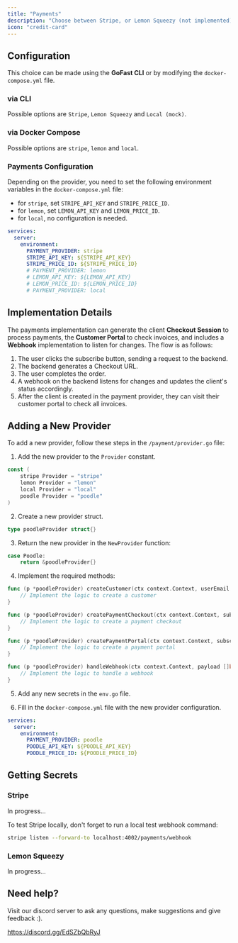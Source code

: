 ```yaml
---
title: "Payments"
description: "Choose between Stripe, or Lemon Squeezy (not implemented)"
icon: "credit-card"
---
```


## Configuration

This choice can be made using the **GoFast CLI** or by modifying the `docker-compose.yml` file.

### via CLI

Possible options are `Stripe`, `Lemon Squeezy` and `Local (mock)`.

### via Docker Compose

Possible options are `stripe`, `lemon` and `local`.

### Payments Configuration

Depending on the provider, you need to set the following environment variables in the `docker-compose.yml` file:

- for `stripe`, set `STRIPE_API_KEY` and `STRIPE_PRICE_ID`.
- for `lemon`, set `LEMON_API_KEY` and `LEMON_PRICE_ID`.
- for `local`, no configuration is needed.

```yaml
services:
  server:
    environment:
      PAYMENT_PROVIDER: stripe
      STRIPE_API_KEY: ${STRIPE_API_KEY}
      STRIPE_PRICE_ID: ${STRIPE_PRICE_ID}
      # PAYMENT_PROVIDER: lemon
      # LEMON_API_KEY: ${LEMON_API_KEY}
      # LEMON_PRICE_ID: ${LEMON_PRICE_ID}
      # PAYMENT_PROVIDER: local
```

## Implementation Details

The payments implementation can generate the client **Checkout Session** to process payments, the **Customer Portal** to check invoices, and includes a **Webhook** implementation to listen for changes.
The flow is as follows:

1. The user clicks the subscribe button, sending a request to the backend.
2. The backend generates a Checkout URL.
3. The user completes the order.
4. A webhook on the backend listens for changes and updates the client's status accordingly.
5. After the client is created in the payment provider, they can visit their customer portal to check all invoices.

## Adding a New Provider

To add a new provider, follow these steps in the `/payment/provider.go` file:

1. Add the new provider to the `Provider` constant.

```go
const (
    stripe Provider = "stripe"
    lemon Provider = "lemon"
    local Provider = "local"
    poodle Provider = "poodle"
)
```

2. Create a new provider struct.

```go
type poodleProvider struct{}
```

3. Return the new provider in the `NewProvider` function:

```go
case Poodle:
    return &poodleProvider{}
```

4. Implement the required methods:

```go
func (p *poodleProvider) createCustomer(ctx context.Context, userEmail string) (customerId string, err error) {
    // Implement the logic to create a customer
}

func (p *poodleProvider) createPaymentCheckout(ctx context.Context, subscriptionId string) (url string, err error) {
    // Implement the logic to create a payment checkout
}

func (p *poodleProvider) createPaymentPortal(ctx context.Context, subscriptionId string) (url string, err error) {
    // Implement the logic to create a payment portal
}

func (p *poodleProvider) handleWebhook(ctx context.Context, payload []byte) (customerId string, subEndDate *time.Time, err error) {
    // Implement the logic to handle a webhook
}
```

5. Add any new secrets in the `env.go` file.

6. Fill in the `docker-compose.yml` file with the new provider configuration.

```yaml
services:
  server:
    environment:
      PAYMENT_PROVIDER: poodle
      POODLE_API_KEY: ${POODLE_API_KEY}
      POODLE_PRICE_ID: ${POODLE_PRICE_ID}
```

## Getting Secrets

### Stripe

In progress...

To test Stripe locally, don't forget to run a local test webhook command:

```bash
stripe listen --forward-to localhost:4002/payments/webhook
```

### Lemon Squeezy

In progress...

## Need help?

Visit our discord server to ask any questions, make suggestions and give feedback :).

https://discord.gg/EdSZbQbRyJ
